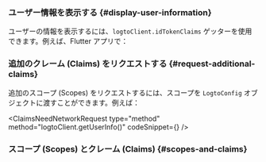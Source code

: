 

### ユーザー情報を表示する \{#display-user-information}

ユーザーの情報を表示するには、`logtoClient.idTokenClaims` ゲッターを使用できます。例えば、Flutter アプリで：

<DisplayUserInfo />

### 追加のクレーム (Claims) をリクエストする \{#request-additional-claims}

<FindUserInfoMissing method="client.idTokenClaims" />

<ScopesAndClaimsIntroduction />

追加のスコープ (Scopes) をリクエストするには、スコープを `LogtoConfig` オブジェクトに渡すことができます。例えば：

<ScopesAndClaimsCode />

<ClaimsNeedNetworkRequest
  type="method"
  method="logtoClient.getUserInfo()"
  codeSnippet={<FetchUserInfo />}
/>

### スコープ (Scopes) とクレーム (Claims) \{#scopes-and-claims}

<ScopesAndClaims />
